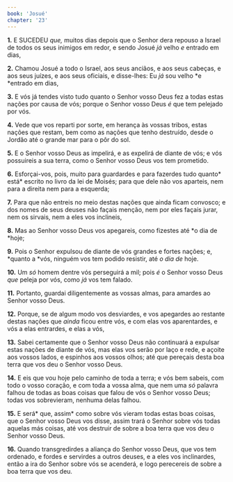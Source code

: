 ```yaml
---
book: 'Josué'
chapter: '23'
---
```


**1.** E SUCEDEU *que,* muitos dias depois que o Senhor dera repouso a Israel de todos os seus inimigos em redor, e sendo Josué *já* velho *e* entrado em dias,

**2.** Chamou Josué a todo o Israel, aos seus anciãos, e aos seus cabeças, e aos seus juízes, e aos seus oficiais, e disse-lhes: Eu *já* sou velho *e *entrado em dias,

**3.** E vós já tendes visto tudo quanto o Senhor vosso Deus fez a todas estas nações por causa de vós; porque o Senhor vosso Deus *é* que tem pelejado por vós.

**4.** Vede que vos reparti por sorte, em herança às vossas tribos, estas nações que restam, bem como as nações que tenho destruído, desde o Jordão até o grande mar para o pôr do sol.

**5.** E o Senhor vosso Deus as impelirá, e as expelirá de diante de vós; e vós possuireis a sua terra, como o Senhor vosso Deus vos tem prometido.

**6.** Esforçai-vos, pois, muito para guardardes e para fazerdes tudo quanto* está* escrito no livro da lei de Moisés; para que dele não vos aparteis, nem para a direita nem para a esquerda;

**7.** Para que não entreis no meio destas nações que ainda ficam convosco; e dos nomes de seus deuses não façais menção, nem por eles façais jurar, nem os sirvais, nem a eles vos inclineis,

**8.** Mas ao Senhor vosso Deus vos apegareis, como fizestes até *o dia de *hoje;

**9.** Pois o Senhor expulsou de diante de vós grandes e fortes nações; e, *quanto a *vós, ninguém vos tem podido resistir, até *o dia de* hoje.

**10.** Um *só* homem dentre vós perseguirá a mil; pois *é* o Senhor vosso Deus *que* peleja por vós, como *já* vos tem falado.

**11.** Portanto, guardai diligentemente as vossas almas, para amardes ao Senhor vosso Deus.

**12.** Porque, se de algum modo vos desviardes, e vos apegardes ao restante destas nações que *ainda* ficou entre vós, e com elas vos aparentardes, e vós a elas entrardes, e elas a vós,

**13.** Sabei certamente que o Senhor vosso Deus não continuará a expulsar estas nações de diante de vós, mas elas vos serão por laço e rede, e açoite aos vossos lados, e espinhos aos vossos olhos; até que pereçais desta boa terra que vos deu o Senhor vosso Deus.

**14.** E eis que vou hoje pelo caminho de toda a terra; e vós bem sabeis, com todo o vosso coração, e com toda a vossa alma, que nem uma *só* palavra falhou de todas as boas coisas que falou de vós o Senhor vosso Deus; todas vos sobrevieram, nenhuma delas falhou.

**15.** E será* que, assim* como sobre vós vieram todas estas boas coisas, que o Senhor vosso Deus vos disse, assim trará o Senhor sobre vós todas aquelas más coisas, até vos destruir de sobre a boa terra que vos deu o Senhor vosso Deus.

**16.** Quando transgredirdes a aliança do Senhor vosso Deus, que vos tem ordenado, e fordes e servirdes a outros deuses, e a eles vos inclinardes, então a ira do Senhor sobre vós se acenderá, e logo perecereis de sobre a boa terra que vos deu.